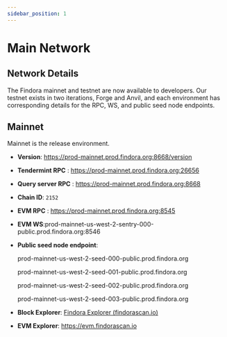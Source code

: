 ```yaml
---
sidebar_position: 1
---
```


# Main Network


## Network Details
The Findora mainnet and testnet are now available to developers. Our testnet exists in two iterations, Forge and Anvil, and each environment has corresponding details for the RPC, WS, and public seed node endpoints. 

## Mainnet
Mainnet is the release environment. 
- **Version**: https://prod-mainnet.prod.findora.org:8668/version
- **Tendermint RPC** : https://prod-mainnet.prod.findora.org:26656
- **Query server RPC** : https://prod-mainnet.prod.findora.org:8668
- **Chain ID**: `2152`
- **EVM RPC** : https://prod-mainnet.prod.findora.org:8545
- **EVM WS**:prod-mainnet-us-west-2-sentry-000-public.prod.findora.org:8546
- **Public seed node endpoint**:
  
  prod-mainnet-us-west-2-seed-000-public.prod.findora.org
    
  prod-mainnet-us-west-2-seed-001-public.prod.findora.org
    
  prod-mainnet-us-west-2-seed-002-public.prod.findora.org
    
  prod-mainnet-us-west-2-seed-003-public.prod.findora.org
    
- **Block Explorer**: [Findora Explorer (findorascan.io)](https://findorascan.io/)
    
- **EVM Explorer**: https://evm.findorascan.io
